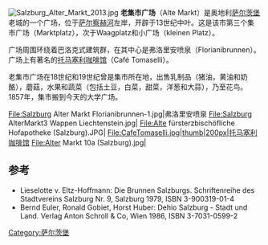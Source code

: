 [[Image:Salzburg_Alter_Markt_2013.jpg|thumb]]
'''老集市广场'''（Alte Markt）是奥地利[[萨尔茨堡|萨尔茨堡]]老城的一个广场，位于[[萨尔察赫河|萨尔察赫河]]左岸，开辟于13世纪中叶。这是该市第三个集市广场（Marktplatz），次于Waagplatz和小广场（kleinen Platz）。

广场周围环绕着巴洛克式建筑群，在其中心是弗洛里安喷泉（Florianibrunnen）。广场上有著名的[[托马塞利咖啡馆|托马塞利咖啡馆]]（Café Tomaselli）。

老集市广场在18世纪和19世纪曾是集市所在地，出售乳制品（猪油，黄油和奶酪），蘑菇，水果和蔬菜（包括土豆，白菜，甜菜，洋葱和大蒜），乃至花鸟。1857年，集市搬到今天的大学广场。

<gallery>
File:Salzburg Alter Markt Florianibrunnen-1.jpg|弗洛里安喷泉
File:Salzburg AlterMarkt3 Wappen Liechtenstein.jpg|
File:Alte fürsterzbischöfliche Hofapotheke (Salzburg).JPG|
File:CafeTomaselli.jpg|thumb|200px|托马塞利咖啡馆
File:Alter Markt 10a (Salzburg).jpg|</gallery>

==参考==
*Lieselotte v. Eltz-Hoffmann: Die Brunnen Salzburgs. Schriftenreihe des Stadtvereins Salzburg Nr. 9, Salzburg 1979, ISBN 3-900319-01-4
*Bernd Euler, Ronald Gobiet, Horst Huber: Dehio Salzburg - Stadt und Land. Verlag Anton Schroll & Co, Wien 1986, ISBN 3-7031-0599-2
[[Category:萨尔茨堡|Category:萨尔茨堡]]